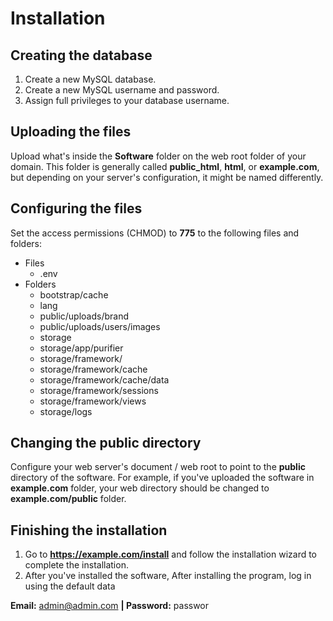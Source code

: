 # Installation

## Creating the database

1.  Create a new MySQL database.
2.  Create a new MySQL username and password.
3.  Assign full privileges to your database username.

## Uploading the files

Upload what's inside the **Software** folder on the web root folder of your domain. This folder is generally called **public\_html**, **html**, or **example.com**, but depending on your server's configuration, it might be named differently.

## Configuring the files

Set the access permissions (CHMOD) to **775** to the following files and folders:

*   Files
    *   .env
*   Folders
    *   bootstrap/cache
    *   lang
    *   public/uploads/brand
    *   public/uploads/users/images
    *   storage
    *   storage/app/purifier
    *   storage/framework/
    *   storage/framework/cache
    *   storage/framework/cache/data
    *   storage/framework/sessions
    *   storage/framework/views
    *   storage/logs

## Changing the public directory

Configure your web server's document / web root to point to the **public** directory of the software. For example, if you've uploaded the software in **example.com** folder, your web directory should be changed to **example.com/public** folder.

## Finishing the installation

1.  Go to **https://example.com/install** and follow the installation wizard to complete the installation.
2.  After you've installed the software, After installing the program, log in using the default data

**Email:** [admin@admin.com](mailto:admin@admin.com) **| Password:** passwor
